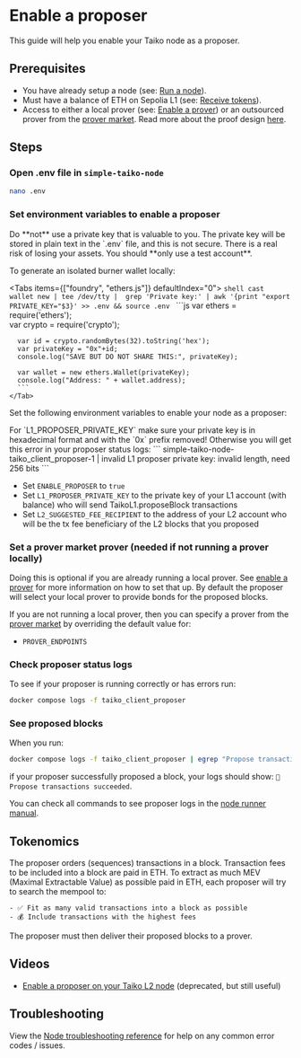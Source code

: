 
# Enable a proposer

This guide will help you enable your Taiko node as a proposer.

## Prerequisites

- You have already setup a node (see: [Run a node](/docs/guides/run-a-taiko-node)).
- Must have a balance of ETH on Sepolia L1 (see: [Receive tokens](/docs/guides/receive-tokens)).
- Access to either a local prover (see: [Enable a prover](/docs/guides/enable-a-prover)) or an outsourced prover from the [prover market](/docs/reference/prover-market-page). Read more about the proof design [here](/docs/concepts/proving).

## Steps

<Steps>

### Open .env file in `simple-taiko-node`

```sh
nano .env
```

### Set environment variables to enable a proposer

<Callout type="error">
  Do **not** use a private key that is valuable to you. The private key will be
  stored in plain text in the `.env` file, and this is not secure. There is a
  real risk of losing your assets. You should **only use a test account**.

  To generate an isolated burner wallet locally:

  <Tabs items={["foundry", "ethers.js"]} defaultIndex="0">
    <Tab>
        ```shell
        cast wallet new | tee /dev/tty | 
        grep 'Private key:' | awk '{print "export PRIVATE_KEY="$3}' >> .env && source .env
        ```
    </Tab>
    <Tab>
      ```js
      var ethers = require('ethers');  
      var crypto = require('crypto');

      var id = crypto.randomBytes(32).toString('hex');
      var privateKey = "0x"+id;
      console.log("SAVE BUT DO NOT SHARE THIS:", privateKey);

      var wallet = new ethers.Wallet(privateKey);
      console.log("Address: " + wallet.address);
      ```
    </Tab>
  </Tabs> 
</Callout>

Set the following environment variables to enable your node as a proposer:

<Callout type="error">
  For `L1_PROPOSER_PRIVATE_KEY` 
  make sure your private key is in hexadecimal format and with the `0x` prefix removed!
  Otherwise you will get this error in your proposer status logs:
  ```
  simple-taiko-node-taiko_client_proposer-1  | invalid L1 proposer private key: invalid length, need 256 bits
  ```
</Callout>

- Set `ENABLE_PROPOSER` to `true`
- Set `L1_PROPOSER_PRIVATE_KEY` to the private key of your L1 account (with balance) who will send TaikoL1.proposeBlock transactions
- Set `L2_SUGGESTED_FEE_RECIPIENT` to the address of your L2 account who will be the tx fee beneficiary of the L2 blocks that you proposed

### Set a prover market prover (needed if not running a prover locally)

Doing this is optional if you are already running a local prover. See [enable a prover](/docs/guides/enable-a-prover) for more information on how to set that up. By default the proposer will select your local prover to provide bonds for the proposed blocks.

If you are not running a local prover, then you can specify a prover from the [prover market](/docs/reference/prover-market-page) by overriding the default value for:

- `PROVER_ENDPOINTS`

### Check proposer status logs

To see if your proposer is running correctly or has errors run:

```sh
docker compose logs -f taiko_client_proposer
```

### See proposed blocks

When you run:

```sh
docker compose logs -f taiko_client_proposer | egrep "Propose transactions succeeded"
```

if your proposer successfully proposed a block, your logs should show: `📝 Propose transactions succeeded`.

You can check all commands to see proposer logs in the [node runner manual](/docs/manuals/node-runner-manual#view-client-proposer-logs).

</Steps>

## Tokenomics

The proposer orders (sequences) transactions in a block. Transaction fees to be included into a block are paid in ETH.
To extract as much MEV (Maximal Extractable Value) as possible paid in ETH, each proposer will try to search the mempool to:
```
- ✅ Fit as many valid transactions into a block as possible
- 💰 Include transactions with the highest fees
``` 
The proposer must then deliver their proposed blocks to a prover.

## Videos

- [Enable a proposer on your Taiko L2 node](https://www.youtube.com/watch?v=z3gWKEoJidw) (deprecated, but still useful)

## Troubleshooting

View the [Node troubleshooting reference](/docs/reference/node-troubleshooting) for help on any common error codes / issues.
